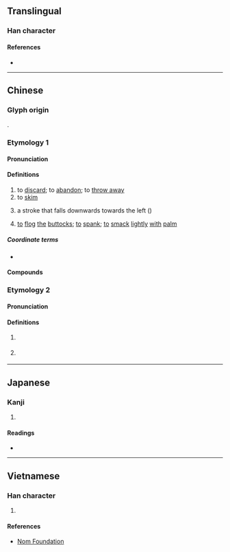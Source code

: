 {{character info}}
==Translingual==

===Han character===
{{Han char|rn=64|rad=手|as=11|sn=14|four=58040|canj=QFBK|ids=⿰扌敝}}

====References====
* {{Han ref|kx=0453.220|dkj=12678|dj=0803.050|hdz=31945.050|uh=6487|ud=25735|bh=BA4A|bd=47690}}

----

==Chinese==
===Glyph origin===
{{Han etym}}
{{Han compound|手|敝|c1=s|c2=p|t1=hand|ls=psc}}.

===Etymology 1===
{{zh-forms|alt=撆}}

====Pronunciation====
{{zh-pron
|m=piē,piě
|m_note=piē - "discard, abandon, skim, throw away"; piě - "left falling stroke"
|m-s=
|c=pit3
|c-t=
|g=piet6
|h=pfs=phiet;gd=piêd5
|j=
|mb=
|md=piék
|mn=phiat/qz,tw,xm:phoat
|mn_note=phiat - literary; phoat - vernacular
|mn-t=
|w=
|x=
|oc=y
|cat=v,n
}}

====Definitions====
{{zh-hanzi}}

# to [[discard]]; to [[abandon]]; to [[throw away]]
# to [[skim]]
# {{lb|zh|Chinese calligraphy}} a stroke that falls downwards towards the left ({{m|mul|㇒}})
# {{lb|zh|Hakka}} [[to]] [[flog]] [[the]] [[buttock]]s; [[to]] [[spank]]; [[to]] [[smack]] [[lightly]] [[with]] [[palm]]

=====Coordinate terms=====
* {{list:basic character strokes/zh}}

====Compounds====
{{zh-der|一撇|丟撇|乾撇下|假撇清|兩撇鬍|坡撇|左撇子|平撇|打撇|打水撇兒|披撇|拋撇|拿三撇四|撇下|撇假|撇呆打墮|撇呵|撇嘴|撇地|撇嵌|撇弔|撇強|撇打|撇抗|撇撒|撇杖兒|撇架子|撇棄|撇欠|撇油|撇油兒|撇清|撇演|撇漾|撇火石|撇然|撇罷|撇脫|撇蘭|撇賴|撇閃|撇開|撇除|撇風|撇齒拉嘴|擣虛撇抗|有撇斷|蘭葉撇|撇點|撇號|撇步|飄撇:phiau-phiat;Min Nan}}

{{zh-cat|Calligraphy}}

===Etymology 2===
{{zh-forms}}

====Pronunciation====
{{zh-pron
|h=gd=pêd5
|dial=n
|cat=part
}}

====Definitions====
{{zh-hanzi}}

# {{lb|zh|Hakka}} {{n-g|Used after a verb to indicate [[perfective aspect]] (action completion).}}
#: {{zh-x|食 撇|to eat '''up'''|tr=sed6 pêt5|H-MX}}
#: {{zh-x|尋 撇 三 轉 都 尋 唔 到。|Three searches '''have been''' made without any finding.|tr=qim2 pêt5 sam1 zon3 du1 qim2 m2 dau4.|H-MX}}
# {{lb|zh|Hakka}} {{n-g|Normally followed by {{zh-l|了|tr=-}} to mark a state change.}}
#: {{zh-x|電腦 壞 撇 了。|The computer '''went''' wrong.|tr=tiên4 nau3 fai4 pêd5 ê3.|H-MX}}

----

==Japanese==

===Kanji===
{{ja-kanji|grade=|rs=手12}}

# {{rfdef|ja|sort=手12}}

====Readings====
* {{ja-readings|on=[[へつ]] (hetsu), [[へち]] (hechi), [[へい]] (hei)|kun=[[ぬぐう]] (nuguu)}}

----

==Vietnamese==

===Han character===
{{vi-readings|rs=手12|reading=phét, phết, phệt, phiết}}

# {{rfdef|vi|sort=手12}}

====References====
* [http://nomfoundation.org/common/nom_details.php?codepoint=6487 Nom Foundation]